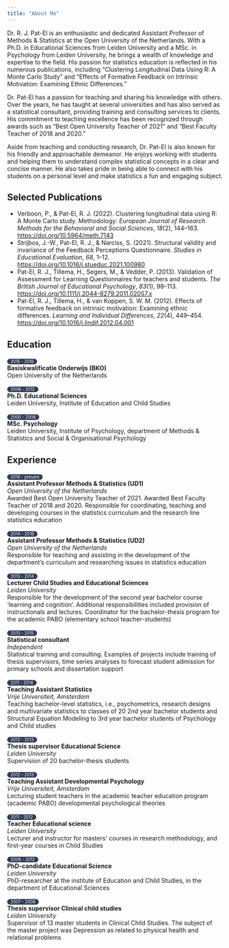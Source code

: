 ---
title: "About Me"
---

Dr. R. J. Pat-El is an enthusiastic and dedicated Assistant Professor of Methods & Statistics at the Open University of the Netherlands. With a Ph.D. in Educational Sciences from Leiden University and a MSc. in Psychology from Leiden University, he brings a wealth of knowledge and expertise to the field. His passion for statistics education is reflected in his numerous publications, including "Clustering Longitudinal Data Using R: A Monte Carlo Study" and "Effects of Formative Feedback on Intrinsic Motivation: Examining Ethnic Differences."

Dr. Pat-El has a passion for teaching and sharing his knowledge with others. Over the years, he has taught at several universities and has also served as a statistical consultant, providing training and consulting services to clients. His commitment to teaching excellence has been recognized through awards such as "Best Open University Teacher of 2021" and "Best Faculty Teacher of 2018 and 2020."

Aside from teaching and conducting research, Dr. Pat-El is also known for his friendly and approachable demeanor. He enjoys working with students and helping them to understand complex statistical concepts in a clear and concise manner. He also takes pride in being able to connect with his students on a personal level and make statistics a fun and engaging subject.


<h2> <i class="fa-solid fa-book"></i> Selected Publications </h2>

- Verboon, P., & Pat-El, R. J. (2022). Clustering longitudinal data using R: A Monte Carlo study. Methodology: *European Journal of Research Methods for the Behavioral and Social Sciences*, *18*(2), 144–163. <https://doi.org/10.5964/meth.7143>
- Strijbos, J.-W., Pat-El, R. J., & Narciss, S. (2021). Structural validity and invariance of the Feedback Perceptions Questionnaire. *Studies in Educational Evaluation*, *68*, 1–12. <https://doi.org/10.1016/j.stueduc.2021.100980>
- Pat-El, R. J., Tillema, H., Segers, M., & Vedder, P. (2013). Validation of Assessment for Learning Questionnaires for teachers and students. *The British Journal of Educational Psychology*, *83*(1), 98–113. <https://doi.org/10.1111/j.2044-8279.2011.02057.x>
- Pat-El, R. J., Tillema, H., & van Koppen, S. W. M. (2012). Effects of formative feedback on intrinsic motivation: Examining ethnic differences. *Learning and Individual Differences*, *22*(4), 449–454. <https://doi.org/10.1016/j.lindif.2012.04.001>


```{=html}
<!-- linking the fontawesome library -->
<link rel="stylesheet" href="https://cdnjs.cloudflare.com/ajax/libs/font-awesome/6.1.1/css/all.min.css" integrity="sha512-KfkfwYDsLkIlwQp6LFnl8zNdLGxu9YAA1QvwINks4PhcElQSvqcyVLLD9aMhXd13uQjoXtEKNosOWaZqXgel0g==" crossorigin="anonymous" referrerpolicy="no-referrer" />
```

```{=html}
<style>
.pill {
  background-color: #303c54;
  border: none;
  font-size: 70%;
  color: white;
  padding: 1px 8px;
  text-align: center;
  text-decoration: none;
  display: inline-block;
  border-radius: 16px;
}

ul.about {
  list-style-type: none;
  margin: 0 0 1em 0;
  padding: 0;
}
</style>
```

<h2> <i class="fa-solid fa-user-graduate"></i> Education </h2>

<ul class="about">
  <li> <span class="pill">2015 - 2016</span> </li>
  <li> **Basiskwalificatie Onderwijs (BKO)** </li>
  <li> Open University of the Netherlands </li>
</ul>

<ul class="about">
  <li> <span class="pill">2006 - 2012</span> </li>
  <li> **Ph.D. Educational Sciences** </li>
  <li> Leiden University, Institute of Education and Child Studies </li>
</ul>

<ul class="about">
  <li> <span class="pill">2000 - 2006</span> </li>
  <li> **MSc. Psychology** </li>
  <li> Leiden University, Institute of Psychology, department of Methods & Statistics and Social & Organisational Psychology </li>
</ul>


<h2> <i class="fa-solid fa-briefcase"></i> Experience </h2>

<ul class="about">
  <li> <span class="pill">2016 - present</span> </li>
  <li> **Assistant Professor Methods & Statistics (UD1)** </li>
  <li> *Open University of the Netherlands* </li>
  <li> Awarded Best Open University Teacher of 2021. Awarded Best Faculty Teacher of 2018 and 2020. Responsible for coordinating, teaching and developing courses in the statistics curriculum and the research line statistics education </li>
</ul>

<ul class="about">
  <li> <span class="pill">2014 - 2016</span> </li>
  <li> **Assistant Professor Methods & Statistics (UD2)** </li>
  <li> *Open University of the Netherlands* </li>
  <li> Responsible for teaching and assisting in the development of the department's curriculum and researching issues in statistics education </li>
</ul>

<ul class="about">
  <li> <span class="pill">2013 - 2014</span> </li>
  <li> **Lecturer Child Studies and Educational Sciences** </li>
  <li> *Leiden University* </li>
  <li> Responsible for the development of the second year bachelor course 'learning and cognition'. Additional responsibilities included provision of instructionals and lectures. Coordinator for the bachelor-thesis program for the academic PABO (elementary school teacher-students) </li>
</ul>

<ul class="about">
  <li> <span class="pill">2013 - 2015</span> </li>
  <li> **Statistical consultant** </li>
  <li> *Independent* </li>
  <li> Statistical training and consulting. Examples of projects include training of thesis supervisors, time series analyses to forecast student admission for primary schools and dissertation support </li>
</ul>

<ul class="about">
  <li> <span class="pill">2011 - 2014</span> </li>
  <li> **Teaching Assistant Statistics** </li>
  <li> *Vrije Universiteit, Amsterdam* </li>
  <li> Teaching bachelor-level statistics, i.e., psychometrics, research designs and multivariate statistics to classes of 20 2nd year bachelor students and Structural Equation Modeling to 3rd year bachelor students of Psychology and Child studies</li>
</ul>

<ul class="about">
  <li> <span class="pill">2012 - 2013</span> </li>
  <li> **Thesis supervisor Educational Science** </li>
  <li> *Leiden University* </li>
  <li> Supervision of 20 bachelor-thesis students </li>
</ul>

<ul class="about">
  <li> <span class="pill">2012 - 2013</span> </li>
  <li> **Teaching Assistant Developmental Psychology** </li>
  <li> *Vrije Universiteit, Amsterdam* </li>
  <li> Lecturing student teachers in the academic teacher education program (academic PABO) developmental psychological theories </li>
</ul>

<ul class="about">
  <li> <span class="pill">2011 - 2012</span> </li>
  <li> **Teacher Educational science** </li>
  <li> *Leiden University* </li>
  <li> Lecturer and instructor for masters' courses in research methodology, and first-year courses in Child Studies </li>
</ul>

<ul class="about">
  <li> <span class="pill">2006 - 2012</span> </li>
  <li> **PhD-candidate Educational Science** </li>
  <li> *Leiden University* </li>
  <li> PhD-researcher at the institute of Education and Child Studies, in the department of Educational Sciences </li>
</ul>

<ul class="about">
  <li> <span class="pill">2007 - 2008</span> </li>
  <li> **Thesis supervisor Clinical child studies** </li>
  <li> *Leiden University* </li>
  <li> Supervisor of 13 master students in Clinical Child Studies. The subject of the master project was Depression as related to physical health and relational problems </li>
</ul>

